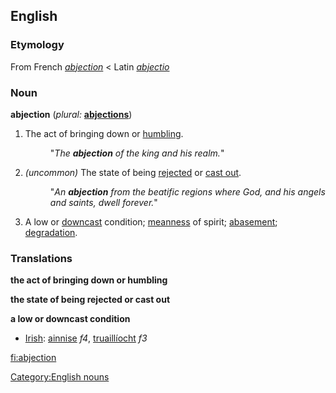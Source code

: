 ==English==
[[Category:English nouns]]
===Etymology===
From French ''[[abjection#French|abjection]]'' < Latin ''[[abjectio]]''
===Noun===
'''abjection''' (''plural:'' '''[[abjections]]''')
#The act of bringing down or [[humbling]].
#:"''The '''abjection''' of the king and his realm.''"
#''(uncommon)'' The state of being [[rejected]] or [[cast out]].
#:"''An '''abjection''' from the beatific regions where God, and his angels and saints, dwell forever.''"
#A low or [[downcast]] condition; [[meanness]] of spirit; [[abasement]]; [[degradation]].

===Translations===
'''the act of bringing down or humbling'''
{{top}}
{{mid}}
{{bottom}}

'''the state of being rejected or cast out'''
{{top}}
{{mid}}
{{bottom}}

'''a low or downcast condition'''
{{top}}
*[[Irish]]: [[ainnise]] ''f4'', [[truaillíocht]] ''f3'' 

{{mid}}
{{bottom}}

[[fi:abjection]]